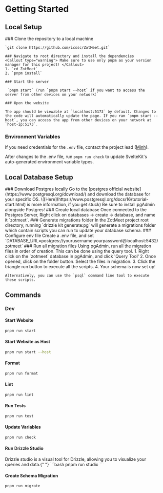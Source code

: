
# Getting Started

## Local Setup

<Steps>
    ### Clone the repository to a local machine

    `git clone https://github.com/icssc/ZotMeet.git`

    ### Navigate to root directory and install the dependencies
    <Callout type="warning"> Make sure to use only pnpm as your version manager for this project! </Callout>
    1. `cd ZotMeet`
    2. `pnpm install`

    ### Start the server

     `pnpm start` (run `pnpm start --host` if you want to access the server from other devices on your network)

    ### Open the website

    The app should be viewable at `localhost:5173` by default. Changes to the code will automatically update the page. If you ran `pnpm start --host`, you can access the app from other devices on your network at `host-ip:5173`.

</Steps>

### Environment Variables

If you need credentials for the `.env` file, contact the project lead ([Minh](https://github.com/minhxNguyen7/)).

After changes to the .env file, run `pnpm run check` to update SvelteKit's auto-generated environment variable types.

## Local Database Setup

<Steps>
    ### Download Postgres locally
    Go to the [postgres official website](https://www.postgresql.org/download/) and download the database for your specific OS. \([Here](https://www.postgresql.org/docs/16/tutorial-start.html) is more information, if you get stuck)
    Be sure to install pgAdmin alongside Postgres!
    ### Create local database
    Once connected to the Postgres Server, Right click on databases -> create -> database, and name it `zotmeet`.
    ### Generate migrations folder
    In the ZotMeet project root directory, running `drizzle kit generate:pg` will generate a migrations folder which contain scripts you can run to update your database schema.
    ### Configure env file
    Create a .env file, and set `DATABASE_URL=postgres://yourusername:yourpassword@localhost:5432/zotmeet`
    ### Run all migration files
    Using pgAdmin, run all the migration files in order of creation. This can be done using the query tool.
    1. Right click on the `zotmeet` database in pgAdmin, and click 'Query Tool'
    2. Once opened, click on the folder button. Select the files in migration.
    3. Click the triangle run button to execute all the scripts.
    4. Your schema is now set up!

    Alternatively, you can use the `psql` command line tool to execute these scripts.

</Steps>

## Commands

### Dev

#### Start Website

```bash
pnpm run start
```

#### Start Website as Host

```bash
pnpm run start --host
```

#### Format

```bash
pnpm run format
```

#### Lint

```bash
pnpm run lint
```

#### Run Tests

```bash
pnpm run test
```

#### Update Variables

```bash
pnpm run check
```

#### Run Drizzle Studio

<Callout type="info">
  Drizzle studio is a visual tool for Drizzle, allowing you to visualize your queries and data.{" "}
</Callout>
```bash pnpm run studio ```

#### Create Schema Migration

```bash
pnpm run migrate
```
